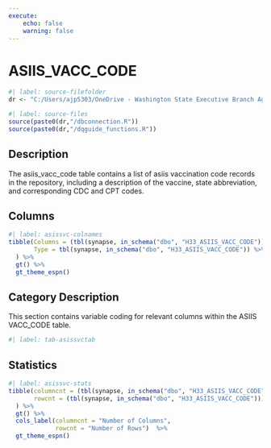 ```yaml
---
execute:
    echo: false
    warning: false
---
```


# ASIIS_VACC_CODE {.unnumbered}

```r
#| label: source-filefolder
dr <- "C:/Users/ajp5303/OneDrive - Washington State Executive Branch Agencies/source_scripts"
```

```r
#| label: source-files
source(paste0(dr,"/dbconnection.R"))
source(paste0(dr,"/dqguide_functions.R"))
```

## Description

The asiis_vacc_code table contains a list of asiis vaccination code records in the repository, including a description of the vaccine, state abbreviation, and corresponding CDC and CPT codes.

## Columns

```r
#| label: asissvc-colnames
tibble(Columns = (tbl(synapse, in_schema("dbo", "H33_ASIIS_VACC_CODE")) %>% colnames()),
       Type = tbl(synapse, in_schema("dbo", "H33_ASIIS_VACC_CODE")) %>% head(1) %>% as_tibble() %>% sapply(class)
  ) %>%
  gt() %>%
  gt_theme_espn()
```

## Category Description

This section contains variable coding for relevant columns within the ASIIS VACC_CODE table.

```r
#| label: tab-asissvctab

```

## Statistics

```r
#| label: asissvc-stats
tibble(columncnt = (tbl(synapse, in_schema("dbo", "H33_ASIIS_VACC_CODE")) %>% ncol()),
       rowcnt = (tbl(synapse, in_schema("dbo", "H33_ASIIS_VACC_CODE"))) %>% nrow2()
  ) %>%
  gt() %>%
  cols_label(columncnt = "Number of Columns",
             rowcnt = "Number of Rows")  %>%
  gt_theme_espn()
```
